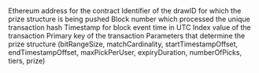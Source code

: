 <ParamField path="contract_address">
Ethereum address for the contract
</ParamField>
<ParamField path="drawId">
Identifier of the drawID for which the prize structure is being pushed
</ParamField>
<ParamField path="evt_block_number">
Block number which processed the unique transaction hash
</ParamField>
<ParamField path="evt_block_time">
Timestamp for block event time in UTC
</ParamField>
<ParamField path="evt_index">
Index value of the transaction
</ParamField>
<ParamField path="evt_tx_hash">
Primary key of the transaction
</ParamField>
<ParamField path="prizeDistrubution">
Parameters that determine the prize structure (bitRangeSize, matchCardinality, startTimestampOffset, endTimestampOffset, maxPickPerUser, expiryDuration, numberOfPicks, tiers, prize)
</ParamField>
